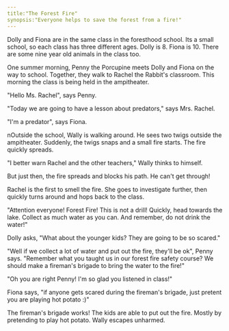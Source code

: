 ```yaml
---
title:"The Forest Fire"
synopsis:"Everyone helps to save the forest from a fire!"
---
```


Dolly and Fiona are in the same class in the foresthood school.
Its a small school, so each class has three different ages.
Dolly is 8. Fiona is 10.
There are some nine year old animals in the class too.

One summer morning, Penny the Porcupine meets Dolly and Fiona on the way to school.
Together, they walk to Rachel the Rabbit's classroom.
This morning the class is being held in the ampitheater.

"Hello Ms. Rachel", says Penny.

"Today we are going to have a lesson about predators," says Mrs. Rachel.

"I'm a predator", says Fiona.

nOutside the school, Wally is walking around.
He sees two twigs outside the ampitheater.
Suddenly, the twigs snaps and a small fire starts.
The fire quickly spreads.

"I better warn Rachel and the other teachers," Wally thinks to himself.

But just then, the fire spreads and blocks his path. He can't get through!

Rachel is the first to smell the fire.
She goes to investigate further, then quickly turns around and hops back to the class.

"Attention everyone! Forest Fire! This is not a drill!
Quickly, head towards the lake. Collect as much water as you can.
And remember, do not drink the water!"

Dolly asks, "What about the younger kids? They are going to be so scared."

"Well if we collect a lot of water and put out the fire, they'll be ok", Penny says.
"Remember what you taught us in our forest fire safety course?
We should make a fireman's brigade to bring the water to the fire!"

"Oh you are right Penny! I'm so glad you listened in class!"

Fiona says, "if anyone gets scared during the fireman's brigade, just pretent you are playing hot potato :)"

The fireman's brigade works! The kids are able to put out the fire.
Mostly by pretending to play hot potato.
Wally escapes unharmed.
